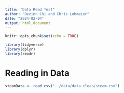 ```yaml
---
title: "Data Read Test"
author: "Devinn Chi and Chris Lohmeier"
date: "2024-02-04"
output: html_document
---
```


```r
knitr::opts_chunk$set(echo = TRUE)
```

```r
library(tidyverse)
library(dplyr)
library(readr)
```

# Reading in Data
```r
steamData <- read_csv("../data/data_clean/steam.csv")
```

